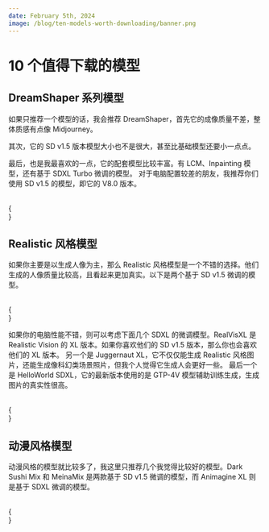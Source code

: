 ```yaml
---
date: February 5th, 2024
image: /blog/ten-models-worth-downloading/banner.png
---
```



# 10 个值得下载的模型

## DreamShaper 系列模型

如果只推荐一个模型的话，我会推荐 DreamShaper，首先它的成像质量不差，整体质感有点像 Midjourney。

其次，它的 SD v1.5 版本模型大小也不是很大，甚至比基础模型还要小一点点。

最后，也是我最喜欢的一点，它的配套模型比较丰富。有 LCM、Inpainting 模型，还有基于 SDXL Turbo 微调的模型。
对于电脑配置较差的朋友，我推荐你们使用 SD v1.5 的模型，即它的 V8.0 版本。

<br/>
{
  <div className="grid grid-cols-3 gap-4">
    <Cards 
      image={"/model/dream-shaper/banner.png"}
      title={"DreamShaper V8.0"}
      href={"/model/dream-shaper-v-8"}
      tag={"Checkpoint"}
    />
    <Cards 
      image={"/model/dream-shaper-xl/banner.png"}
      title={"DreamShaper XL"}
      href={"/model/dream-shaper-xl"}
      tag={"Checkpoint"}
    />
  </div>
}

## Realistic 风格模型

如果你主要是以生成人像为主，那么 Realistic 风格模型是一个不错的选择。他们生成的人像质量比较高，且看起来更加真实。以下是两个基于 SD v1.5 微调的模型。

<br/>
{
  <div className="grid grid-cols-3 gap-4">
    <Cards 
      image={"/model/realistic/realistic-version-banner.png"}
      title={"Realistic Vision V6.0"}
      href={"/model/realistic-vision-v-6"}
      tag={"Checkpoint"}
    />
    <Cards 
      image={"/model/realistic/majicMIX-realistic.png"}
      title={"MajicMIX Realistic"}
      href={"/model/majicMIX-realistic"}
      tag={"Checkpoint"}
    />
  </div>
}

如果你的电脑性能不错，则可以考虑下面几个 SDXL 的微调模型。RealVisXL 是 Realistic Vision 的 XL 版本。如果你喜欢他们的 SD v1.5 版本，那么你也会喜欢他们的 XL 版本。
另一个是 Juggernaut XL，它不仅仅能生成 Realistic 风格图片，还能生成像科幻类场景照片，但我个人觉得它生成人会更好一些。
最后一个是 HelloWorld SDXL，它的最新版本使用的是 GTP-4V 模型辅助训练生成，生成图片的真实性很高。

<br/>
{
  <div className="grid grid-cols-3 gap-4">
    <Cards 
      image={"/model/realistic/realvisxl.png"}
      title={"RealVisXL"}
      href={"/model/realvisxl"}
      tag={"Checkpoint"}
    />
    <Cards 
      image={"/model/realistic/juggernaut-xl.png"}
      title={"Juggernaut XL"}
      href={"/model/juggernaut-xl"}
      tag={"Checkpoint"}
    />
    <Cards 
      image={"/model/realistic/hello-world-sdxl.png"}
      title={"HelloWorld SDXL"}
      href={"/model/hello-world-sdxl"}
      tag={"Checkpoint"}
    />
  </div>
}

## 动漫风格模型

动漫风格的模型就比较多了，我这里只推荐几个我觉得比较好的模型。Dark Sushi Mix 和 MeinaMix 是两款基于 SD v1.5 微调的模型，而 Animagine XL 则是基于 SDXL 微调的模型。

<br/>
{
  <div className="grid grid-cols-3 gap-4">
    <Cards 
      image={"/model/anime/dark-sushi.png"}
      title={"Dark Sushi Mix"}
      href={"/model/dark-sushi-mix"}
      tag={"Checkpoint"}
    />
    <Cards 
      image={"/model/anime/meina-mix.png"}
      title={"Meina Mix"}
      href={"/model/meina-mix"}
      tag={"Checkpoint"}
    />
    <Cards 
      image={"/model/anime/animagine-xl.png"}
      title={"Animagine XL"}
      href={"/model/animagine-xl"}
      tag={"Checkpoint"}
    />
  </div>
}

<br/>

<Subscribe />